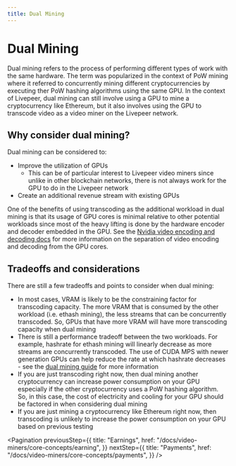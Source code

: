 ```yaml
---
title: Dual Mining
---
```


# Dual Mining

Dual mining refers to the process of performing different types of work with the
same hardware. The term was popularized in the context of PoW mining where it
referred to concurrently mining different cryptocurrencies by executing ther PoW
hashing algorithms using the same GPU. In the context of Livepeer, dual mining
can still involve using a GPU to mine a cryptocurrency like Ethereum, but it
also involves using the GPU to transcode video as a video miner on the Livepeer
network.

## Why consider dual mining?

Dual mining can be considered to:

- Improve the utilization of GPUs
  - This can be of particular interest to Livepeer video miners since unlike in
    other blockchain networks, there is not always work for the GPU to do in the
    Livepeer network
- Create an additional revenue stream with existing GPUs

One of the benefits of using transcoding as the additional workload in dual
mining is that its usage of GPU cores is minimal relative to other potential
workloads since most of the heavy lifting is done by the hardware encoder and
decoder embedded in the GPU. See the
[Nvidia video encoding and decoding docs](https://developer.nvidia.com/nvidia-video-codec-sdk)
for more information on the separation of video encoding and decoding from the
GPU cores.

## Tradeoffs and considerations

There are still a few tradeoffs and points to consider when dual mining:

- In most cases, VRAM is likely to be the constraining factor for transcoding
  capacity. The more VRAM that is consumed by the other workload (i.e. ethash
  mining), the less streams that can be concurrently transcoded. So, GPUs that
  have more VRAM will have more transcoding capacity when dual mining
- There is still a performance tradeoff between the two workloads. For example,
  hashrate for ethash mining will linearly decrease as more streams are
  concurrently transcoded. The use of CUDA MPS with newer generation GPUs can
  help reduce the rate at which hashrate decreases - see the
  [dual mining guide](/docs/video-miners/how-to-guides/dual-mining) for more
  information
- If you are just transcoding right now, then dual mining another cryptocurrency
  can increase power consumption on your GPU especially if the other
  cryptocurrency uses a PoW hashing algorithm. So, in this case, the cost of
  electricity and cooling for your GPU should be factored in when considering
  dual mining
- If you are just mining a cryptocurrency like Ethereum right now, then
  transcoding is unlikely to increase the power consumption on your GPU based on
  previous testing

<Pagination
  previousStep={{
    title: "Earnings",
    href: "/docs/video-miners/core-concepts/earning",
  }}
  nextStep={{
    title: "Payments",
    href: "/docs/video-miners/core-concepts/payments",
  }}
/>
